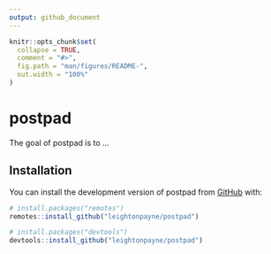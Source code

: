 ```yaml
---
output: github_document
---
```


<!-- README.md is generated from README.Rmd. Please edit that file -->

```r
knitr::opts_chunk$set(
  collapse = TRUE,
  comment = "#>",
  fig.path = "man/figures/README-",
  out.width = "100%"
)
```

# postpad

<!-- badges: start -->
<!-- badges: end -->

The goal of postpad is to ...

## Installation

You can install the development version of postpad from [GitHub](https://github.com/) with:

``` r
# install.packages("remotes")
remotes::install_github("leightonpayne/postpad")
```

``` r
# install.packages("devtools")
devtools::install_github("leightonpayne/postpad")
```
